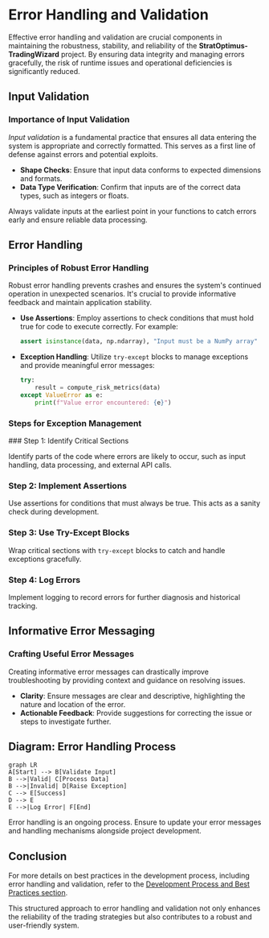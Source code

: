 
# Error Handling and Validation

Effective error handling and validation are crucial components in maintaining the robustness, stability, and reliability of the **StratOptimus-TradingWizard** project. By ensuring data integrity and managing errors gracefully, the risk of runtime issues and operational deficiencies is significantly reduced.

## Input Validation

### Importance of Input Validation

*Input validation* is a fundamental practice that ensures all data entering the system is appropriate and correctly formatted. This serves as a first line of defense against errors and potential exploits.

- **Shape Checks**: Ensure that input data conforms to expected dimensions and formats.
- **Data Type Verification**: Confirm that inputs are of the correct data types, such as integers or floats.

<Callout>
Always validate inputs at the earliest point in your functions to catch errors early and ensure reliable data processing.
</Callout>

## Error Handling

### Principles of Robust Error Handling

Robust error handling prevents crashes and ensures the system's continued operation in unexpected scenarios. It's crucial to provide informative feedback and maintain application stability.

- **Use Assertions**: Employ assertions to check conditions that must hold true for code to execute correctly. For example:

  ```python
  assert isinstance(data, np.ndarray), "Input must be a NumPy array"
  ```

- **Exception Handling**: Utilize `try-except` blocks to manage exceptions and provide meaningful error messages:

  ```python
  try:
      result = compute_risk_metrics(data)
  except ValueError as e:
      print(f"Value error encountered: {e}")
  ```

### Steps for Exception Management

<Steps>
### Step 1: Identify Critical Sections

Identify parts of the code where errors are likely to occur, such as input handling, data processing, and external API calls.

### Step 2: Implement Assertions

Use assertions for conditions that must always be true. This acts as a sanity check during development.

### Step 3: Use Try-Except Blocks

Wrap critical sections with `try-except` blocks to catch and handle exceptions gracefully.

### Step 4: Log Errors

Implement logging to record errors for further diagnosis and historical tracking.
</Steps>

## Informative Error Messaging

### Crafting Useful Error Messages

Creating informative error messages can drastically improve troubleshooting by providing context and guidance on resolving issues.

- **Clarity**: Ensure messages are clear and descriptive, highlighting the nature and location of the error.
- **Actionable Feedback**: Provide suggestions for correcting the issue or steps to investigate further.

## Diagram: Error Handling Process

```mermaid
graph LR
A[Start] --> B[Validate Input]
B -->|Valid| C[Process Data]
B -->|Invalid| D[Raise Exception]
C --> E[Success]
D --> E
E -->|Log Error| F[End]
```

<Callout>
Error handling is an ongoing process. Ensure to update your error messages and handling mechanisms alongside project development.
</Callout>

## Conclusion

For more details on best practices in the development process, including error handling and validation, refer to the [Development Process and Best Practices section](/development-process-best-practices).

This structured approach to error handling and validation not only enhances the reliability of the trading strategies but also contributes to a robust and user-friendly system.